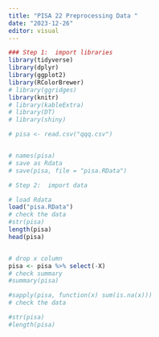 ```yaml
---
title: "PISA 22 Preprocessing Data "
date: "2023-12-26"
editor: visual
---
```


```r

### Step 1:  import libraries
library(tidyverse)
library(dplyr)
library(ggplot2)
library(RColorBrewer)
# library(ggridges)
library(knitr)
# library(kableExtra)
# library(DT)
# library(shiny)

# pisa <- read.csv("qqq.csv")


# names(pisa)
# save as Rdata
# save(pisa, file = "pisa.RData")

# Step 2:  import data

# load Rdata
load("pisa.RData")
# check the data
#str(pisa)
length(pisa)
head(pisa)


# drop x column
pisa <- pisa %>% select(-X)
# check summary
#summary(pisa)

#sapply(pisa, function(x) sum(is.na(x)))
# check the data

#str(pisa)
#length(pisa)


```
